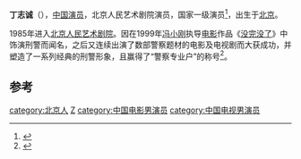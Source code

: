 '''丁志诚'''（{{Birth_date_and_age|1963|12|25}}），[[中国|中国]][[演员|演员]]，北京人民艺术剧院演员，国家一级演员<ref>{{cite web |title=丁志诚 - 北京人民艺术剧院 |url=http://www.bjry.com/actor/html/2015/06/2015060582.html |access-date=2021-07-07 |archive-date=2021-07-09 |archive-url=https://web.archive.org/web/20210709185254/http://www.bjry.com/actor/html/2015/06/2015060582.html }}</ref>，出生于[[北京|北京]]。

1985年进入[[北京人民艺术剧院|北京人民艺术剧院]]。因在1999年[[冯小刚|冯小刚]]执导[[电影|电影]]作品《[[没完没了|没完没了]]》中饰演刑警而闻名，之后又连续出演了数部警察题材的电影及电视剧而大获成功，并塑造了一系列经典的刑警形象，且赢得了“警察专业户”的称号<ref>{{cite news|title=丁志诚筹备原创话剧 将成立工作室|url=http://ent.sina.com.cn/j/2012-12-16/19053812895.shtml|accessdate=2013-08-10|newspaper=新浪|archive-date=2016-03-04|archive-url=https://web.archive.org/web/20160304211053/http://ent.sina.com.cn/j/2012-12-16/19053812895.shtml|dead-url=no}}</ref>。

==参考==
{{Reflist}}

{{DEFAULTSORT:Ding Zhicheng}}
[[category:北京人|category:北京人]]
[[category:丁姓|Z]]
[[category:中国电影男演员|category:中国电影男演员]]
[[category:中国电视男演员|category:中国电视男演员]]
{{Actor-stub}}